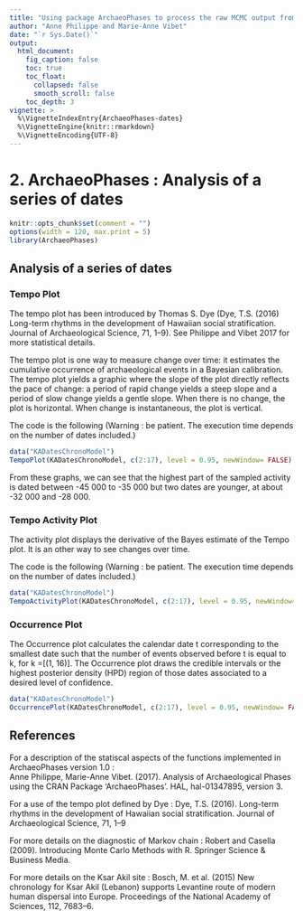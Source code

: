 ```yaml
---
title: "Using package ArchaeoPhases to process the raw MCMC output from chronological modelling software."
author: "Anne Philippe and Marie-Anne Vibet"
date: "`r Sys.Date()`"
output:
  html_document:
    fig_caption: false
    toc: true
    toc_float:
      collapsed: false
      smooth_scroll: false
    toc_depth: 3
vignette: >
  %\VignetteIndexEntry{ArchaeoPhases-dates}
  %\VignetteEngine{knitr::rmarkdown}
  %\VignetteEncoding{UTF-8}
---
```


2. ArchaeoPhases : Analysis of a series of dates
===============

```r
knitr::opts_chunk$set(comment = "")
options(width = 120, max.print = 5)
library(ArchaeoPhases)
```


## Analysis of a series of dates

### Tempo Plot
The tempo plot has been introduced by Thomas S. Dye (Dye, T.S. (2016) Long-term rhythms in the development of Hawaiian social stratification. Journal of Archaeological Science, 71, 1--9). See Philippe and Vibet 2017 for more statistical details.

The tempo plot is one way to measure change over time: it estimates the cumulative occurrence of archaeological events in a Bayesian calibration.
The tempo plot yields a graphic where the slope of the plot directly reflects the pace of change: a period of rapid change yields a steep slope and a period of slow change yields a gentle slope. When there is no change, the plot is horizontal. When change is instantaneous, the plot is vertical.

The code is the following (Warning : be patient. The execution time depends on the number of dates included.)
```r
data("KADatesChronoModel")
TempoPlot(KADatesChronoModel, c(2:17), level = 0.95, newWindow= FALSE)
```
From these graphs, we can see that the highest part of the sampled activity is dated between -45 000 to -35 000 but two dates are younger, at about -32 000 and -28 000.

### Tempo Activity Plot
The activity plot displays the derivative of the Bayes estimate of the Tempo plot. 
It is an other way to see changes over time.

The code is the following (Warning : be patient. The execution time depends on the number of dates included.)
```r
data("KADatesChronoModel")
TempoActivityPlot(KADatesChronoModel, c(2:17), level = 0.95, newWindow= FALSE)
```

### Occurrence Plot
The Occurrence plot calculates the calendar date t corresponding to the smallest date such that the number of events observed before t is equal to k, for k =[(1, 16)].
The Occurrence plot draws the credible intervals or the highest posterior density (HPD) region of those dates associated to a desired level of confidence.

```r
data("KADatesChronoModel")
OccurrencePlot(KADatesChronoModel, c(2:17), level = 0.95, newWindow= FALSE)
```

## References

For a description of the statiscal aspects of the functions implemented in ArchaeoPhases version 1.0 :  
Anne Philippe, Marie-Anne Vibet. (2017). Analysis of Archaeological Phases using the CRAN Package 'ArchaeoPhases'. HAL, hal-01347895, version 3. 

For a use of the tempo plot defined by Dye :
Dye, T.S. (2016). Long-term rhythms in the development of Hawaiian social stratification. Journal of Archaeological Science, 71, 1--9

For more details on the diagnostic of Markov chain :
Robert and Casella (2009). Introducing Monte Carlo Methods with R. Springer Science & Business Media.

For more details on the Ksar Akil site :
Bosch, M. et al. (2015) New chronology for Ksar Akil (Lebanon) supports Levantine route of modern human dispersal into Europe. Proceedings of the National Academy of Sciences, 112, 7683--6.
